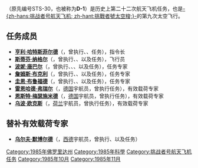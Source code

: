 {{Unreferenced|time=2020-03-08T03:28:46+00:00}}
{{noteTA
|G1=Aero
}}
{{Infobox spaceflight
| operator           = [[美国国家航空航天局|美国国家航空航天局]]
| name               = {{lang|en|STS-61-A}}
| insignia           = STS-61-a-patch.png
| spacecraft         = [[挑戰者號太空梭|-{zh-hans:挑战者号; zh-hant:挑戰者號;}-]]
| crew_size          = 8 
| launch_site        = 佛罗里达州[[肯尼迪航天中心|肯尼迪航天中心]]<br />{{lang|en|LC 39A}} 
| launch_date        = 1985年10月30日<br />17:00:00 {{lang|en|UTC}} 
| landing_date       = 1985年11月6日<br />17:44:51 {{lang|en|PDT}}
| launch_mass        = {{convert|110568|kg}}
| landing_mass       = {{convert|97144|kg}}
| payload_mass       = {{convert|14451|kg}}| mission_duration     = 7天0小时44分钟51秒
| orbit_apoapsis     = 331千米
| orbit_periapsis    = 319千米
| orbits_completed   = 112
| apsis              = 地
| orbit_reference    = [[地心轨道|地心轨道]]
| orbit_regime       = [[近地轨道|近地轨道]]
| orbit_inclination  = 57.0°
| orbit_period       = 91.0分钟
| crew_photo         = STS-61-A crew.jpg
| crew_photo_caption = 后排左起：纳格尔、布鲁福德、梅瑟施米德、欧克尔斯<br />前排左起：弗瑞尔、唐巴尔、布克利、哈特斯菲尔德
| next_mission       = [[File:Sts-61-b-patch.png|25px]] {{lang|en|[[STS-61-B|STS-61-B]]}}
| programme          = [[美國太空梭計劃|美國太空梭計劃]]
| previous_mission   = [[File:Sts-51-j-patch.png|25px]] {{lang|en|[[STS-51-J|STS-51-J]]}}|
|}}

'''{{lang|en|STS-61-A}}'''（原先编号STS-30，也被称为'''D-1'''）是历史上第二十二次航天飞机任务，也是[[挑戰者號太空梭|-{zh-hans:挑战者号航天飞机; zh-hant:挑戰者號太空梭;}-]]的第九次太空飞行。

== 任务成员 ==
* '''[[亨利·哈特斯菲尔德|亨利·哈特斯菲尔德]]'''（{{lang|en|Henry W. Hartsfield}}，曾执行{{lang|en|[[STS-4|STS-4]]}}、{{lang|en|[[STS-41-D|STS-41-D]]}}、{{lang|en|STS-61-A}}任务），指令长
* '''[[斯蒂芬·纳格尔|斯蒂芬·纳格尔]]'''（{{lang|en|Steven R. Nagel}}，曾执行{{lang|en|[[STS-51-G|STS-51-G]]}}、{{lang|en|STS-61-A}}、{{lang|en|[[STS-37|STS-37]]}}以及{{lang|en|[[STS-55|STS-55]]}}任务），飞行员
* '''[[波妮·唐巴尔|波妮·唐巴尔]]'''（{{lang|en|Bonnie J. Dunbar}}，曾执行{{lang|en|STS-61-A}}、{{lang|en|[[STS-32|STS-32]]}}、{{lang|en|[[STS-50|STS-50]]}}、{{lang|en|[[STS-71|STS-71]]}}以及{{lang|en|[[STS-89|STS-89]]}}任务），任务专家
* '''[[詹姆斯·布克利|詹姆斯·布克利]]'''（{{lang|en|James Buchli}}，曾执行{{lang|en|[[STS-51-C|STS-51-C]]}}、{{lang|en|STS-61-A}}、{{lang|en|[[STS-29|STS-29]]}}以及{{lang|en|[[STS-48|STS-48]]}}任务），任务专家
* '''[[圭恩·布鲁福德|圭恩·布鲁福德]]'''（{{lang|en|Guion Bluford}}，曾执行{{lang|en|[[STS-8|STS-8]]}}、{{lang|en|STS-61-A}}、{{lang|en|[[STS-39|STS-39]]}}以及{{lang|en|[[STS-53|STS-53]]}}任务），任务专家
* '''[[雷恩哈德·弗瑞尔|雷恩哈德·弗瑞尔]]'''（{{lang|en|Reinhard Furrer}}，[[德国|德国]]宇航员，曾执行{{lang|en|STS-61-A}}任务），有效载荷专家
* '''[[恩斯特·梅瑟施米德|恩斯特·梅瑟施米德]]'''（{{lang|en|Ernst Messerschmid}}，[[德国|德国]]宇航员，曾执行{{lang|en|STS-61-A}}任务），有效载荷专家
* '''[[乌波·欧克斯|乌波·欧克斯]]'''（{{lang|en|Wubbo Ockels}}，[[荷兰|荷兰]]宇航员，曾执行{{lang|en|STS-61-A}}任务），有效载荷专家

== 替补有效载荷专家 ==
* '''[[乌尔夫·默博尔德|乌尔夫·默博尔德]]'''（{{lang|en|Ulf Merbold}}，[[西德|西德]]宇航员，曾执行{{lang|en|[[STS-9|STS-9]]}}、{{lang|en|[[STS-42|STS-42]]}}以及{{lang|en|[[联盟TM-20号|联盟TM-20号]]}}任务）

{{挑战者号航天飞机}}

[[Category:1985年佛罗里达州|Category:1985年佛罗里达州]]
[[Category:1985年科學|Category:1985年科學]]
[[Category:挑战者号航天飞机任务|Category:挑战者号航天飞机任务]]
[[Category:1985年10月|Category:1985年10月]]
[[Category:1985年11月|Category:1985年11月]]